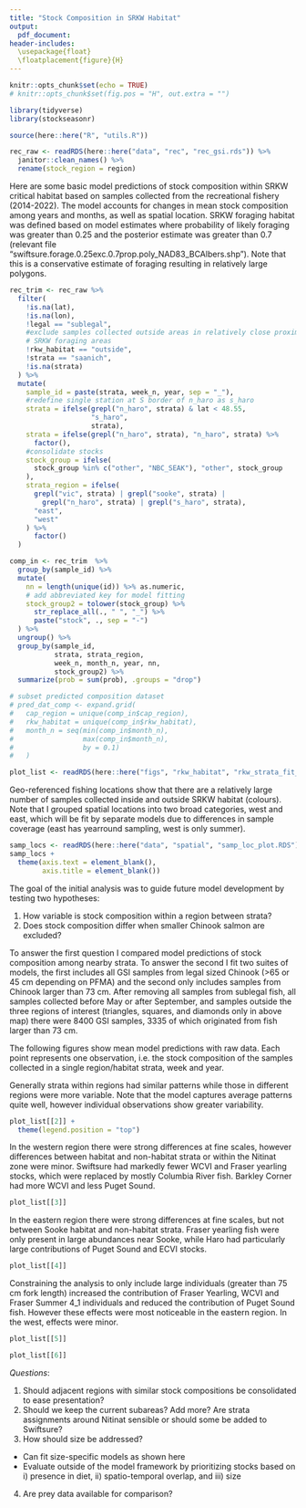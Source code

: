 ```yaml
---
title: "Stock Composition in SRKW Habitat"
output: 
  pdf_document:
header-includes:
  \usepackage{float}
  \floatplacement{figure}{H}
---
```


```r
knitr::opts_chunk$set(echo = TRUE)
# knitr::opts_chunk$set(fig.pos = "H", out.extra = "")

library(tidyverse)
library(stockseasonr)

source(here::here("R", "utils.R"))

rec_raw <- readRDS(here::here("data", "rec", "rec_gsi.rds")) %>% 
  janitor::clean_names() %>% 
  rename(stock_region = region)
```

Here are some basic model predictions of stock composition within SRKW critical habitat based on samples collected from the recreational fishery (2014-2022). The model accounts for changes in mean stock composition among years and months, as well as spatial location. SRKW foraging habitat was defined based on model estimates where probability of likely foraging was greater than 0.25 and the posterior estimate was greater than 0.7 (relevant file "swiftsure.forage.0.25exc.0.7prop.poly_NAD83_BCAlbers.shp"). Note that this is a conservative estimate of foraging resulting in relatively large polygons. 

```r
rec_trim <- rec_raw %>% 
  filter(
    !is.na(lat),
    !is.na(lon),
    !legal == "sublegal",
    #exclude samples collected outside areas in relatively close proximity to 
    # SRKW foraging areas
    !rkw_habitat == "outside",
    !strata == "saanich",
    !is.na(strata)
  ) %>% 
  mutate(
    sample_id = paste(strata, week_n, year, sep = "_"),
    #redefine single station at S border of n_haro as s_haro
    strata = ifelse(grepl("n_haro", strata) & lat < 48.55,
                    "s_haro",
                    strata),
    strata = ifelse(grepl("n_haro", strata), "n_haro", strata) %>% 
      factor(),
    #consolidate stocks
    stock_group = ifelse(
      stock_group %in% c("other", "NBC_SEAK"), "other", stock_group
    ),
    strata_region = ifelse(
      grepl("vic", strata) | grepl("sooke", strata) |
        grepl("n_haro", strata) | grepl("s_haro", strata),
      "east",
      "west"
    ) %>% 
      factor()
  )

comp_in <- rec_trim  %>% 
  group_by(sample_id) %>% 
  mutate(
    nn = length(unique(id)) %>% as.numeric,
    # add abbreviated key for model fitting
    stock_group2 = tolower(stock_group) %>% 
      str_replace_all(., " ", "_") %>% 
      paste("stock", ., sep = "-")
  ) %>% 
  ungroup() %>% 
  group_by(sample_id, 
           strata, strata_region,
           week_n, month_n, year, nn, 
           stock_group2) %>% 
  summarize(prob = sum(prob), .groups = "drop") 

# subset predicted composition dataset
# pred_dat_comp <- expand.grid(
#   cap_region = unique(comp_in$cap_region),
#   rkw_habitat = unique(comp_in$rkw_habitat),
#   month_n = seq(min(comp_in$month_n),
#                 max(comp_in$month_n),
#                 by = 0.1)
#   )

plot_list <- readRDS(here::here("figs", "rkw_habitat", "rkw_strata_fit_preds.rds"))

```

Geo-referenced fishing locations show that there are a relatively large number of samples collected inside and outside SRKW habitat (colours). Note that I grouped spatial locations into two broad categories, west and east, which will be fit by separate models due to differences in sample coverage (east has yearround sampling, west is only summer). 

```r
samp_locs <- readRDS(here::here("data", "spatial", "samp_loc_plot.RDS"))
samp_locs +
  theme(axis.text = element_blank(),
        axis.title = element_blank())
```

The goal of the initial analysis was to guide future model development by testing two hypotheses:

1. How variable is stock composition within a region between strata?
2. Does stock composition differ when smaller Chinook salmon are excluded?

To answer the first question I compared model predictions of stock composition among nearby strata. To answer the second I fit two suites of models, the first includes all GSI samples from legal sized Chinook (>65 or 45 cm depending on PFMA) and the second only includes samples from Chinook larger than 73 cm. After removing all samples from sublegal fish, all samples collected before May or after September, and samples outside the three regions of interest (triangles, squares, and diamonds only in above map) there were 8400 GSI samples, 3335 of which originated from fish larger than 73 cm.

The following figures show mean model predictions with raw data. Each point represents one observation, i.e. the stock composition of the samples collected in a single region/habitat strata, week and year. 

Generally strata within regions had similar patterns while those in different regions were more variable. Note that the model captures average patterns quite well, however individual observations show greater variability. 

```r
plot_list[[2]] +
  theme(legend.position = "top")
```

In the western region there were strong differences at fine scales, however differences between habitat and non-habitat strata or within the Nitinat zone were minor. Swiftsure had markedly fewer WCVI and Fraser yearling stocks, which were replaced by mostly Columbia River fish. Barkley Corner had more WCVI and less Puget Sound. 

```r
plot_list[[3]]
```

In the eastern region there were strong differences at fine scales, but not between Sooke habitat and non-habitat strata. Fraser yearling fish were only present in large abundances near Sooke, while Haro had particularly large contributions of Puget Sound and ECVI stocks.

```r
plot_list[[4]]
```

Constraining the analysis to only include large individuals (greater than 75 cm fork length) increased the contribution of Fraser Yearling, WCVI and Fraser Summer 4_1 individuals and reduced the contribution of Puget Sound fish. However these effects were most noticeable in the eastern region. In the west, effects were minor.

```r
plot_list[[5]]
```

```r
plot_list[[6]]
```

*Questions*:

1. Should adjacent regions with similar stock compositions be consolidated to ease presentation?
2. Should we keep the current subareas? Add more? Are strata assignments around Nitinat sensible or should some be added to Swiftsure?
3. How should size be addressed? 
  + Can fit size-specific models as shown here
  + Evaluate outside of the model framework by prioritizing stocks based on i) presence in diet, ii) spatio-temporal overlap, and iii) size
4. Are prey data available for comparison?